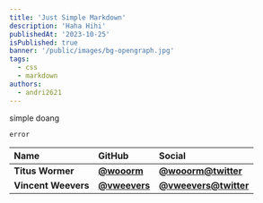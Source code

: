 ```yaml
---
title: 'Just Simple Markdown'
description: 'Haha Hihi'
publishedAt: '2023-10-25'
isPublished: true
banner: '/public/images/bg-opengraph.jpg'
tags:
  - css
  - markdown
authors:
  - andri2621
---
```


simple doang

`error`

| Name                | GitHub                                       | Social                                                |
| :------------------ | :------------------------------------------- | :---------------------------------------------------- |
| **Titus Wormer**    | [**@wooorm**](https://github.com/wooorm)     | [**@wooorm@twitter**](https://twitter.com/wooorm)     |
| **Vincent Weevers** | [**@vweevers**](https://github.com/vweevers) | [**@vweevers@twitter**](https://twitter.com/vweevers) |
